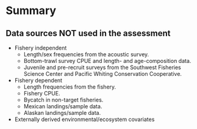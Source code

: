 # Summary

## Data sources **NOT** used in the assessment

* Fishery independent
  * Length/sex frequencies from the acoustic survey.
  * Bottom-trawl survey CPUE and length- and age-composition data.
  * Juvenile and pre-recruit surveys from the Southwest Fisheries Science Center and Pacific Whiting Conservation Cooperative.
* Fishery dependent
  * Length frequencies from the fishery.
  * Fishery CPUE.
  * Bycatch in non-target fisheries.
  * Mexican landings/sample data.
  * Alaskan landings/sample data.
* Externally derived environmental/ecosystem covariates
